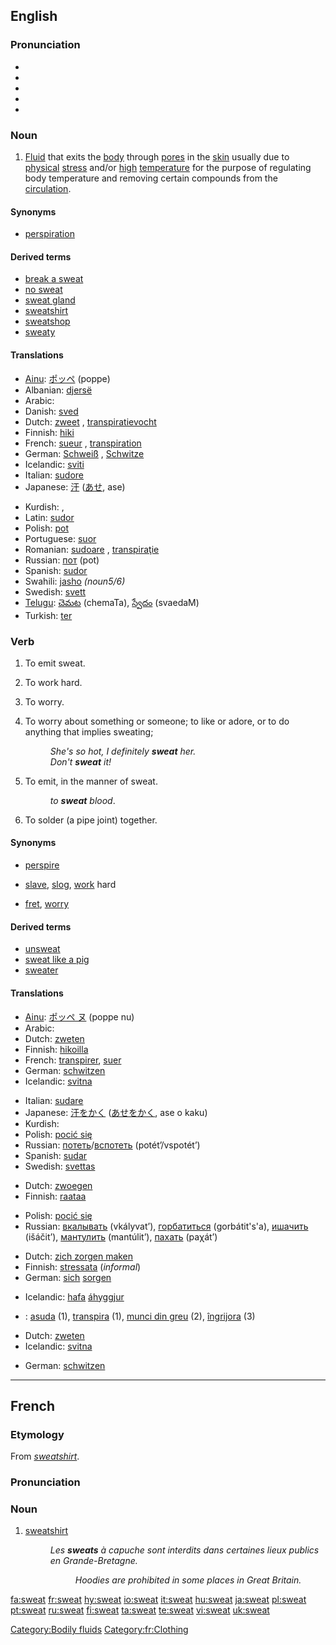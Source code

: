 {{wikipedia|dab=sweat (disambiguation)|sweat}}
==English==
{{see|sweats}}
{{wikipedia}}

===Pronunciation===
* {{enPR|swĕt}}
* {{IPA|/swɛt/}}
* {{SAMPA|/swEt/}}
*{{audio|en-us-sweat.ogg|Audio (US)}}
*{{rhymes|ɛt}}

===Noun===
{{en-noun|-}}

# {{physiology}} [[Fluid]] that exits the [[body]] through [[pore]]s in the [[skin]] usually due to [[physical]] [[stress]] and/or [[high]] [[temperature]] for the purpose of regulating body temperature and removing certain compounds from the [[circulation]].

====Synonyms====
*{{sense|fluid that exits the body through pores}} [[perspiration]]

====Derived terms====
{{rel-top|terms derived from sweat (noun)}}
*[[break a sweat]]
*[[no sweat]]
*[[sweat gland]]
*[[sweatshirt]]
*[[sweatshop]]
*[[sweaty]]
{{rel-bottom}}

====Translations====
{{trans-top|fluid that exits the body through pores}}
*[[Ainu]]: [[ポッペ]] (poppe)
*Albanian: [[djersë]]
*Arabic: {{Arab|[[عرق]]}} {{IPAchar|(ʕáraq)}} {{m}}
*Danish: [[sved]] {{c}}
*Dutch: [[zweet]] {{n}}, [[transpiratievocht]] {{n}}
*Finnish: [[hiki]]
*French: [[sueur]] {{f}}, [[transpiration]] {{f}}
*German: [[Schweiß]] {{m}}, [[Schwitze]] {{f}}
*Icelandic: [[sviti]] {{m}}
*Italian: [[sudore]] {{m}}
*Japanese: [[汗]] ([[あせ]], ase)
{{trans-mid}}
*Kurdish: {{KUchar|[[ئاره‌ق]]}}, {{KUchar|[[ئاره‌قه‌]]}}
*Latin: [[sudor]] {{m}}
*Polish: [[pot#Polish|pot]] {{m}}
*Portuguese: [[suor]] {{m}}
*Romanian: [[sudoare]] {{f}}, [[transpiraţie]] {{f}}
*Russian: [[пот]] (pot) {{m}}
*Spanish: [[sudor]] {{m}}
*Swahili: [[jasho]] ''(noun5/6)''
*Swedish: [[svett]] {{n}}
*[[Telugu]]: [[చెమట]] (chemaTa), [[స్వేదం]] (svaedaM)
*Turkish: [[ter]]
{{trans-bottom}}

===Verb===
{{en-verb}}
# {{intransitive}} To emit sweat.
# {{intransitive|informal}} To work hard.
# {{intransitive|informal}} To worry.
# {{transitive|idiom}} To worry about something or someone; to like or adore, or to do anything that implies sweating;
#: ''She's so hot, I definitely '''sweat''' her.''
#: ''Don't '''sweat''' it!''
# {{transitive}} To emit, in the manner of sweat.
#:''to '''sweat''' blood''.
# {{intransitive|plumbing}} To solder (a pipe joint) together.

====Synonyms====
*{{sense|emit sweat}} [[perspire]]
*{{sense|work hard}} [[slave]], [[slog]], [[work]] hard
*{{sense|to worry}} [[fret]], [[worry]]

====Derived terms====
{{rel-top|terms derived from sweat (verb)}}
*[[unsweat]]
*[[sweat like a pig]]
*[[sweater]]
{{rel-bottom}}

====Translations====
{{trans-top|emit sweat}}
*[[Ainu]]: [[ポッペ ヌ]] (poppe nu)
*Arabic: {{Arab|[[عرق]]}} {{IPAchar|(ʕáriqa)}}
*Dutch: [[zweten]]
*Finnish: [[hikoilla]]
*French: [[transpirer]], [[suer]]
*German: [[schwitzen]]
*Icelandic: [[svitna]]
{{trans-mid}}
*Italian: [[sudare]]
*Japanese: [[汗をかく]] ([[あせをかく]], ase o kaku)
*Kurdish: {{KUchar|[[ئاره‌ق]]}}
*Polish: [[pocić się]]
*Russian: [[потеть]]/[[вспотеть]] (potét’/vspotét’)
*Spanish: [[sudar]]
*Swedish: [[svettas]]
{{trans-bottom}}

{{trans-top|informal: work hard}}
<!--Note: add INFORMAL or SLANG terms to this table, where these exist-->
*Dutch: [[zwoegen]]
*Finnish: [[raataa]]
{{trans-mid}}
*Polish: [[pocić się]]
*Russian: [[вкалывать]] (vkályvat’), [[горбатиться]] (gorbátit's'a), [[ишачить]] (išáčit’), [[мантулить]] (mantúlit’), [[пахать]] (paχát’)
{{trans-bottom}}

{{trans-top|informal: worry}}
<!--Note: add INFORMAL or SLANG terms to this table, where these exist-->
*Dutch: [[zich zorgen maken]]
*Finnish: [[stressata]] (''informal'')
*German: [[sich]] [[sorgen]]<!--is this informal? ... No.-->
{{trans-mid}}
*Icelandic: [[hafa]] [[áhyggjur]]
{{trans-bottom}}

{{checktrans-top}}
*{{ttbc|Romanian}}: [[asuda]] (1), [[transpira]] (1), [[munci din greu]] (2), [[îngrijora]] (3)
{{trans-bottom}}

{{trans-top|emit in the manner of sweat}}
*Dutch: [[zweten]]
*Icelandic: [[svitna]]
{{trans-mid}}
*German: [[schwitzen]]
{{trans-bottom}}

{{trans-top|solder together}}
{{trans-mid}}
{{trans-bottom}}
[[Category:Bodily fluids]]

----

==French==

===Etymology===
From {{E.|fr}} ''[[sweatshirt]]''.

===Pronunciation===
{{rfp}}

===Noun===
{{fr-noun|m}}

# [[sweatshirt]]
#: ''Les '''sweats''' à capuche sont interdits dans certaines lieux publics en Grande-Bretagne.''
#:: ''Hoodies are prohibited in some places in Great Britain.''

[[Category:fr:Clothing]]
[[fa:sweat]]
[[fr:sweat]]
[[hy:sweat]]
[[io:sweat]]
[[it:sweat]]
[[hu:sweat]]
[[ja:sweat]]
[[pl:sweat]]
[[pt:sweat]]
[[ru:sweat]]
[[fi:sweat]]
[[ta:sweat]]
[[te:sweat]]
[[vi:sweat]]
[[uk:sweat]]